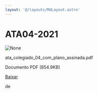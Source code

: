 ```yaml
---
layout: '@/layouts/MdLayout.astro'
---
```






ATA04-2021
==========










<Image src="https://arapiraca.ufal.br/graduacao/ciencia-da-computacao/documentos/atas-do-colegiado-e-nde/colegiado/2021/ata_colegiado_04_com_plano_assinada.pdf/%2b%2bplone%2b%2bufalprofile/imgs/file-icon.png" alt="None" inferSize />


 ata\_colegiado\_04\_com\_plano\_assinada.pdf  

 Documento PDF
 (854.9KB)
 

[Baixar](%40%40download/file/ata_colegiado_04_com_plano_assinada.pdf)























 de 












